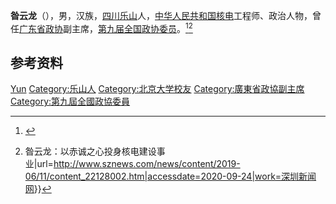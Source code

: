 '''昝云龙'''（{{bd|1934年|9月|}}），男，汉族，[[四川|四川]][[乐山|乐山]]人，[[中华人民共和国|中华人民共和国]][[核电|核电]]工程师、政治人物，曾任[[广东省政协|广东省政协]]副主席，[[第九届全国政协委员|第九届全国政协委员]]。<ref>{{Cite book|title=中华人民共和国职官志|author=何虎生, 李耀东, 向常福主编|publisher=中国社会出版社|year=2003|isbn=9787800883934|location=北京|pages=}}</ref><ref>{{Cite web|title=深圳口述史{{!}}昝云龙：以赤诚之心投身核电建设事业|url=http://www.sznews.com/news/content/2019-06/11/content_22128002.htm|accessdate=2020-09-24|work=深圳新闻网}}</ref>

== 参考资料 ==
{{reflist}}

{{中国人物小作品}}

{{Authority control}}
{{DEFAULTSORT:Zan昝}}
[[Category:昝姓|Yun]]
[[Category:乐山人|Category:乐山人]]
[[Category:北京大学校友|Category:北京大学校友]]
[[Category:廣東省政協副主席|Category:廣東省政協副主席]]
[[Category:第九屆全國政協委員|Category:第九屆全國政協委員]]